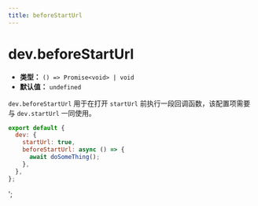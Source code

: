 ```yaml
---
title: beforeStartUrl
---
```


# dev.beforeStartUrl

- **类型：** `() => Promise<void> | void`
- **默认值：** `undefined`

`dev.beforeStartUrl` 用于在打开 `startUrl` 前执行一段回调函数，该配置项需要与 `dev.startUrl` 一同使用。

```js
export default {
  dev: {
    startUrl: true,
    beforeStartUrl: async () => {
      await doSomeThing();
    },
  },
};
```
';
